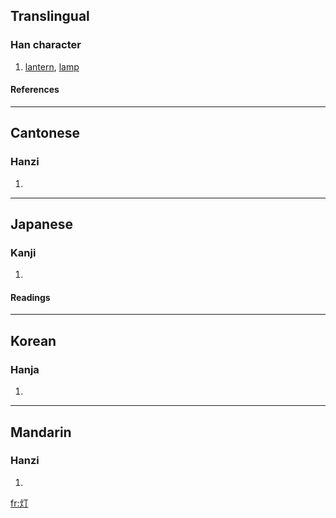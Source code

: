 {{see|燈}}

==Translingual==
===Han character===
{{Han char|rn=86|rad=火|as=02|sn=6|four=|canj=火一弓 (FMN)}}
# [[lantern]], [[lamp]]
====References====
{{Han ref|kx=0665.060|dkj=18855|dj=1075.030|hdz=32188.030|uh=706F|ud=28783}}

----
==Cantonese==
===Hanzi===
{{yue-hanzi|jyut=|y=dang1}}
# {{defn|Cantonese}}

----
==Japanese==
===Kanji===
{{ja-kanji|grade=|rs=火02}}
# {{defn|Japanese}} 
====Readings====
{{ja-readings|on=[[とう]] (tō), [[てい]] (tei), [[ちょう]] (chō)|kun=[[ひ]] (hi)}}

----
==Korean==
===Hanja===
{{ko-hanja|hangeul=[[정]], [[등]]|eumhun=|rv=jeong, deung|mr=chŏng, tŭng|y=ceng, tung}}
# {{defn|Korean}}

----
==Mandarin==
===Hanzi===
{{cmn-hanzi|tra=燈|pin=[[dēng]] (deng1)|wg=teng<sup>1</sup>}}
# {{defn|Mandarin}}

[[fr:灯]]